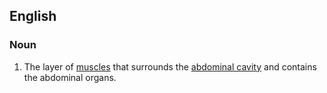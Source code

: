 ==English==

===Noun===
{{en-noun|sg=[[abdominal]] [[wall]]}}
{{wikipedia}}

#The layer of [[muscle]]s that surrounds the [[abdominal cavity]] and contains the abdominal organs.
